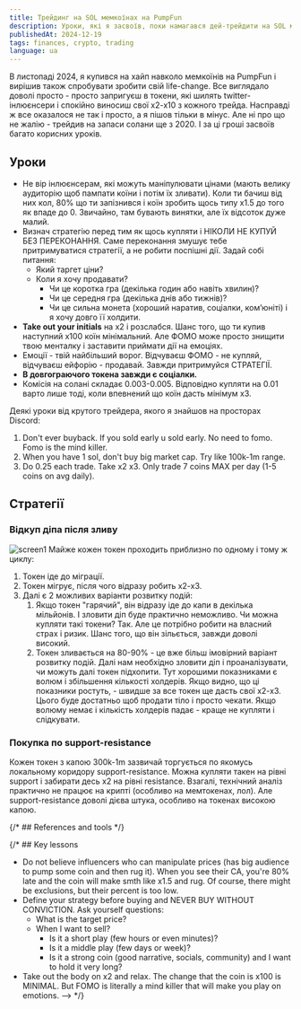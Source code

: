 ```yaml
---
title: Трейдинг на SOL мемкоїнах на PumpFun
description: Уроки, які я засвоїв, поки намагався дей-трейдити на SOL мемкоїнах
publishedAt: 2024-12-19
tags: finances, crypto, trading
language: ua
---
```


В листопаді 2024, я купився на хайп навколо мемкоїнів на PumpFun і вирішив також спробувати зробити свій life-change. Все виглядало доволі просто - просто запригуєш в токени, які шилять twitter-інлюєнсери і спокійно виносиш свої x2-x10 з кожного трейда. Насправді ж все оказалося не так і просто, а я пішов тільки в мінус. Але ні про що не жалію - трейдив на запаси солани ще з 2020. І за ці гроші засвоїв багато корисних уроків.

## Уроки

- Не вір інлюєнсерам, які можуть маніпулювати цінами (мають велику аудиторію щоб пампати коїни і потім їх зливати). Коли ти бачиш від них кол, 80% що ти запізнився і коїн зробить щось типу x1.5 до того як впаде до 0. Звичайно, там бувають винятки, але їх відсоток дуже малий.
- Визнач стратегію перед тим як щось купляти і НІКОЛИ НЕ КУПУЙ БЕЗ ПЕРЕКОНАННЯ. Саме переконання змушує тебе притримуватися стратегії, а не робити поспішні дії. Задай собі питання:
  - Який таргет ціни?
  - Коли я хочу продавати?
    - Чи це коротка гра (декілька годин або навіть хвилин)?
    - Чи це середня гра (декілька днів або тижнів)?
    - Чи це сильна монета (хороший наратив, соціалки, комʼюніті) і я хочу довго її холдити.
- **Take out your initials** на x2 і розслабся. Шанс того, що ти купив наступний x100 коїн мінімальний. Але ФОМО може просто знищити твою менталку і заставити приймати дії на емоціях.
- Емоції - твій найбільший ворог. Відчуваєш ФОМО - не купляй, відчуваєш ейфорію - продавай. Завжди притримуйся СТРАТЕГІЇ.
- **В довгограючого токена завжди є соціалки.**
- Комісія на солані складає 0.003-0.005. Відповідно купляти на 0.01 варто лише тоді, коли впевнений що коїн дасть мінімум x3.

Деякі уроки від крутого трейдера, якого я знайшов на просторах Discord:

1. Don't ever buyback. If you sold early u sold early. No need to fomo. Fomo is the mind killer.
2. When you have 1 sol, don't buy big market cap. Try like 100k-1m range.
3. Do 0.25 each trade. Take x2 x3. Only trade 7 coins MAX per day (1-5 coins on avg daily).

## Стратегії

### Відкуп діпа після зливу

![screen1](/img/posts/2024-12-19-notes-on-sol-memecoins-trading/Screenshot1-optimized.png)
Майже кожен токен проходить приблизно по одному і тому ж циклу:

1. Токен іде до міграції.
2. Токен мігрує, після чого відразу робить x2-x3.
3. Далі є 2 можливих варіанти розвитку подій:
   1. Якщо токен "гарячий", він відразу іде до капи в декілька мільйонів. І зловити діп буде практично неможливо. Чи можна купляти такі токени? Так. Але це потрібно робити на власний страх і ризик. Шанс того, що він зільється, завжди доволі високий.
   2. Токен зливається на 80-90% - це вже більш імовірний варіант розвитку подій. Далі нам необхідно зловити діп і проаналізувати, чи можуть далі токен підхопити. Тут хорошими показниками є волюм і збільшення кількості холдерів. Якщо видно, що ці показники ростуть, - швидше за все токен ще дасть свої x2-x3. Цього буде достатньо щоб продати тіло і просто чекати. Якщо волюму немає і кількість холдерів падає - краще не купляти і слідкувати.

### Покупка по support-resistance

Кожен токен з капою 300k-1m зазвичай торгується по якомусь локальному коридору support-resistance. Можна купляти такен на рівні support і забирати десь x2 на рівні resistance.
Взагалі, технічний аналіз практично не працює на крипті (особливо на мемтокенах, лол). Але support-resistance доволі дієва штука, особливо на токенах високою капою.

{/* ## References and tools */}

{/\* ## Key lessons

- Do not believe influencers who can manipulate prices (has big audience to pump some coin and then rug it). When you see their CA, you're 80% late and the coin will make smth like x1.5 and rug. Of course, there might be exclusions, but their percent is too low.
- Define your strategy before buying and NEVER BUY WITHOUT CONVICTION. Ask yourself questions:
  - What is the target price?
  - When I want to sell?
    - Is it a short play (few hours or even minutes)?
    - Is it a middle play (few days or week)?
    - Is it a strong coin (good narrative, socials, community) and I want to hold it very long?
- Take out the body on x2 and relax. The change that the coin is x100 is MINIMAL. But FOMO is literally a mind killer that will make you play on emotions. --> \*/}
